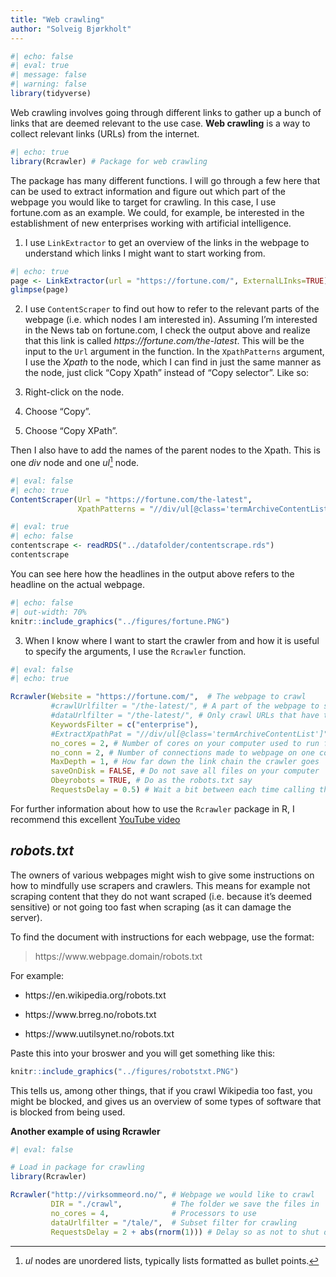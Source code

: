 ```yaml
---
title: "Web crawling"
author: "Solveig Bjørkholt"
---
```


```r
#| echo: false
#| eval: true
#| message: false
#| warning: false
library(tidyverse)
```


Web crawling involves going through different links to gather up a bunch of links that are deemed relevant to the use case. **Web crawling** is a way to collect relevant links (URLs) from the internet.

```r
#| echo: true
library(Rcrawler) # Package for web crawling
```

The package has many different functions. I will go through a few here that can be used to extract information and figure out which part of the webpage you would like to target for crawling. In this case, I use fortune.com as an example. We could, for example, be interested in the establishment of new enterprises working with artificial intelligence. 

1. I use `LinkExtractor` to get an overview of the links in the webpage to understand which links I might want to start working from.

```r
#| echo: true
page <- LinkExtractor(url = "https://fortune.com/", ExternalLInks=TRUE)
glimpse(page)
```

2. I use `ContentScraper` to find out how to refer to the relevant parts of the webpage (i.e. which nodes I am interested in). Assuming I'm interested in the News tab on fortune.com, I check the output above and realize that this link is called *https://fortune.com/the-latest*. This will be the input to the `Url` argument in the function. In the `XpathPatterns` argument, I use the *Xpath* to the node, which I can find in just the same manner as the node, just click "Copy Xpath" instead of "Copy selector". Like so:

1.  Right-click on the node.
2.  Choose "Copy".
3.  Choose "Copy XPath".

Then I also have to add the names of the parent nodes to the Xpath. This is one *div* node and one *ul*^[*ul* nodes are unordered lists, typically lists formatted as bullet points.] node.

```r
#| eval: false
#| echo: true
ContentScraper(Url = "https://fortune.com/the-latest", 
               XpathPatterns = "//div/ul[@class='termArchiveContentList']")
```

```r
#| eval: true
#| echo: false
contentscrape <- readRDS("../datafolder/contentscrape.rds")
contentscrape
```

You can see here how the headlines in the output above refers to the headline on the actual webpage. 

```r
#| echo: false
#| out-width: 70%
knitr::include_graphics("../figures/fortune.PNG")
```

3. When I know where I want to start the crawler from and how it is useful to specify the arguments, I use the `Rcrawler` function.

```r
#| eval: false
#| echo: true

Rcrawler(Website = "https://fortune.com/",  # The webpage to crawl
         #crawlUrlfilter = "/the-latest/", # A part of the webpage to start from
         #dataUrlfilter = "/the-latest/", # Only crawl URLs that have this pattern
         KeywordsFilter = c("enterprise"),
         #ExtractXpathPat = "//div/ul[@class='termArchiveContentList']",
         no_cores = 2, # Number of cores on your computer used to run function
         no_conn = 2, # Number of connections made to webpage on one core
         MaxDepth = 1, # How far down the link chain the crawler goes
         saveOnDisk = FALSE, # Do not save all files on your computer
         Obeyrobots = TRUE, # Do as the robots.txt say
         RequestsDelay = 0.5) # Wait a bit between each time calling the webpage
```

For further information about how to use the `Rcrawler` package in R, I recommend this excellent [YouTube video](https://www.youtube.com/watch?v=JIRh025E6Dk)


## *robots.txt*

The owners of various webpages might wish to give some instructions on how to mindfully use scrapers and crawlers. This means for example not scraping content that they do not want scraped (i.e. because it's deemed sensitive) or not going too fast when scraping (as it can damage the server).

To find the document with instructions for each webpage, use the format:

 > https://www.webpage.domain/robots.txt

For example:

-   https://en.wikipedia.org/robots.txt

-   https://www.brreg.no/robots.txt

-   https://www.uutilsynet.no/robots.txt

Paste this into your broswer and you will get something like this:

```r
knitr::include_graphics("../figures/robotstxt.PNG")
```

This tells us, among other things, that if you crawl Wikipedia too fast, you might be blocked, and gives us an overview of some types of software that is blocked from being used.


**Another example of using Rcrawler**

```r
#| eval: false

# Load in package for crawling
library(Rcrawler)

Rcrawler("http://virksommeord.no/", # Webpage we would like to crawl
         DIR = "./crawl",           # The folder we save the files in
         no_cores = 4,              # Processors to use
         dataUrlfilter = "/tale/",  # Subset filter for crawling
         RequestsDelay = 2 + abs(rnorm(1))) # Delay so as not to shut dow the webpage
```
